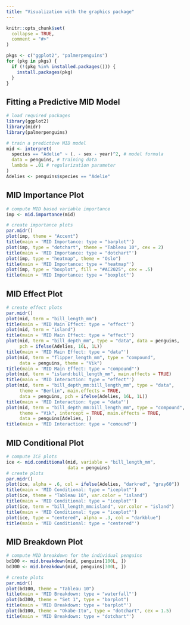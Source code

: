 ```yaml
---
title: "Visualization with the graphics package"
---
```


```r
knitr::opts_chunk$set(
  collapse = TRUE,
  comment = "#>"
)

pkgs <- c("ggplot2", "palmerpenguins")
for (pkg in pkgs) {
  if (!(pkg %in% installed.packages())) {
    install.packages(pkg)
  }
}
```

## Fitting a Predictive MID Model

```r
# load required packages
library(ggplot2)
library(midr)
library(palmerpenguins)

# train a predictive MID model
mid <- interpret(
  species == "Adelie" ~ (. - sex - year)^2, # model formula
  data = penguins, # training data
  lambda = .01 # regularization parameter
)
Adelies <- penguins$species == "Adelie"
```

## MID Importance Plot

```r
# compute MID based variable importance
imp <- mid.importance(mid)

# create importance plots
par.midr()
plot(imp, theme = "Accent")
title(main = 'MID Importance: type = "barplot"')
plot(imp, type = "dotchart", theme = "Tableau 10", cex = 2)
title(main = 'MID Importance: type = "dotchart"')
plot(imp, type = "heatmap", theme = "Oslo")
title(main = 'MID Importance: type = "heatmap"')
plot(imp, type = "boxplot", fill = "#AC2025", cex = .5)
title(main = 'MID Importance: type = "boxplot"')
```

## MID Effect Plot

```r
# create effect plots
par.midr()
plot(mid, term = "bill_length_mm")
title(main = 'MID Main Effect: type = "effect"')
plot(mid, term = "island")
title(main = 'MID Main Effect: type = "effect"')
plot(mid, term = "bill_depth_mm", type = "data", data = penguins,
     pch = ifelse(Adelies, 16L, 1L))
title(main = 'MID Main Effect: type = "data"')
plot(mid, term = "flipper_length_mm", type = "compound",
     data = penguins, theme = "Vik")
title(main = 'MID Main Effect: type = "compound"')
plot(mid, term = "island:bill_length_mm", main.effects = TRUE)
title(main = 'MID Interaction: type = "effect"')
plot(mid, term = "bill_depth_mm:bill_length_mm", type = "data",
     theme = "Berlin", main.effects = TRUE, 
     data = penguins, pch = ifelse(Adelies, 16L, 1L))
title(main = 'MID Interaction: type = "data"')
plot(mid, term = "bill_depth_mm:bill_length_mm", type = "compound",
     theme = "Vik", intercept = TRUE, main.effects = TRUE,
     data = penguins[Adelies, ])
title(main = 'MID Interaction: type = "comound"')
```

## MID Conditional Plot

```r
# compute ICE plots
ice <- mid.conditional(mid, variable = "bill_length_mm",
                       data = penguins)
# create plots
par.midr()
plot(ice, alpha = .6, col = ifelse(Adelies, "darkred", "gray60"))
title(main = 'MID Conditional: type = "iceplot"')
plot(ice, theme = "Tableau 10", var.color = "island")
title(main = 'MID Conditional: type = "iceplot"')
plot(ice, term = "bill_length_mm:island", var.color = "island")
title(main = 'MID Conditional: type = "iceplot"')
plot(ice, type = "centered", alpha = .3, col = "darkblue")
title(main = 'MID Conditional: type = "centered"')
```

## MID Breakdown Plot

```r
# compute MID breakdown for the individual penguins
bd100 <- mid.breakdown(mid, penguins[100L, ])
bd300 <- mid.breakdown(mid, penguins[300L, ])

# create plots
par.midr()
plot(bd100, theme = "Tableau 10")
title(main = 'MID Breakdown: type = "waterfall"')
plot(bd300, theme = "Set 1", type = "barplot")
title(main = 'MID Breakdown: type = "barplot"')
plot(bd100, theme = "Okabe-Ito", type = "dotchart", cex = 1.5)
title(main = 'MID Breakdown: type = "dotchart"')
```
